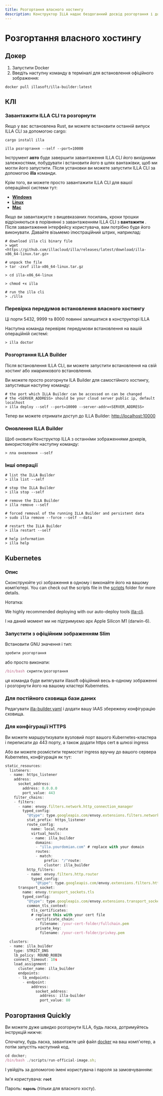 ```yaml
---
title: Розгортання власного хостингу
description: Конструктор ILLA надає бездоганний досвід розгортання і дозволяє використовувати ILLA Builder з неймовірною швидкістю в межах вашої власної віртуальної приватної хмари (VPC).
---
```


# Розгортання власного хостингу

## Докер

1.  Запустити Docker
2.  Введіть наступну команду в терміналі для встановлення офіційного зображення:

`docker pull illasoft/illa-builder:latest`

## КЛІ

### Завантажити ILLA CLI та розгорнути

Якщо у вас встановлена Rust, ви можете встановити останній випуск ILLA CLI за допомогою cargo:

`cargo install illa`

`illa розгортання --self --port=10000`

Інструмент **авто** буде завершити завантаження ILLA CLI його вихідними залежностями, побудувати і встановити його в шлях вантажівки, щоб ми могли його запустити. Після установки ви можете запустити ILLA CLI за допомогою **illa** команди.

Крім того, ви можете просто завантажити ILLA CLI для вашої операційної системи тут:

-   **[Windows](https://github.com/illacloud/illa/releases/latest/download/illa-x86_64-win.zip)**
-   **[Linux](https://github.com/illacloud/illa/releases/latest/download/illa-x86_64-linux.tar.gz)**
-   **[Mac](https://github.com/illacloud/illa/releases/latest/download/illa-x86_64-macos.tar.gz)**

Якщо ви завантажуєте з вищевказаних посилань, кроки трошки відрізняються в порівнянні з завантаженням ILLA CLI з **вантажити** . Після завантаження інтерфейсу користувача, вам потрібно буде його виконувати. Давайте візьмемо ілюстраційний штрих, наприклад:

```Plaintext
# download illa cli binary file
> wget <https://github.com/illacloud/illa/releases/latest/download/illa-x86_64-linux.tar.gz>

# unpack the file
> tar -zxvf illa-x86_64-linux.tar.gz

> cd illa-x86_64-linux

> chmod +x illa

# run the illa cli
> ./illa
```

### Перевірка передумов встановлення власного хостингу

Ці порти 5432, 9999 та 8000 повинні залишатися в конструкторі ILLA

Наступна команда перевіряє передумови встановлення на вашій операційній системі:

```Plaintext
> illa doctor
```

### Розгортання ILLA Builder

Після встановлення ILLA CLI, ви можете запустити встановлення на свій хостинг або хмаринкового встановлення.

Ви можете просто розгорнути ILA Builder для самостійного хостингу, запустивши наступну команду:

```Plaintext
# the port which ILLA Builder can be accessed on can be changed
# the <SERVER_ADDRESS> should be your cloud server public ip, default localhost
> illa deploy --self --port=10000 --server-addr=<SERVER_ADDRESS>
```

Тепер ви можете отримати доступ до ILLA Builder: <http://localhost:10000>

### Оновлення ILLA Builder

Щоб оновити Конструктор ILLA з останніми зображеннями докерів, використовуйте наступну команду:

```Plaintext
> лла оновлення --self
```

### Інші операції

```Plaintext
# list the ILLA Builder
> illa list --self

# stop the ILLA Builder
> illa stop --self

# remove the ILLA Builder
> illa remove --self

# forced removal of the running ILLA Builder and persistent data
> sudo illa remove --force --self --data

# restart the ILLA Builder
> illa restart --self

# help information
> illa help
```

## Kubernetes

### Опис

Сконструюйте усі зображення в одному і виконайте його на вашому комп’ютері. You can check out the scripts file in the [scripts](https://github.com/illacloud/deploy-illa-manually/blob/main/kubernetes/scripts) folder for more details.

Нотатка:

We highly recommended deploying with our auto-deploy tools [illa-cli](https://github.com/illacloud/illa).

І на даний момент ми не підтримуємо арх Apple Silicon M1 (darwin-6).

### Запустити з офіційним зображенням Slim

Встановити GNU значення і тип:

```JavaScript
зробити розгортання
```

або просто виконати:

```JavaScript
/bin/bash скрипти/розгортання
```

ця команда буде витягувати illasoft офіційний весь в-одному зображенні і розгорнути його на вашому кластері Kubernetes.

### Для постійного сховища бази даних

Редагувати [illa-builder.yaml](https://github.com/illacloud/deploy-illa-manually/blob/main/kubernetes/illa-builder.yaml) і додати вашу IAAS збережену конфігурацію сховища.

### Для конфігурації HTTPS

Ви можете маршрутизувати вузловий порт вашого Kubernetes-кластера і переписати до 443 порту, а також додати https cert в шлюзі ingress

Або ви можете розмістити термостат ingress вручну до вашого сервера Kubernetes, конфігурація як тут:

```JavaScript
static_resources:
  listeners:
  - name: https_listener
    address:
      socket_address:
        address: 0.0.0.0
        port_value: 443
    filter_chains:
    - filters:
      - name: envoy.filters.network.http_connection_manager
        typed_config:
          "@type": type.googleapis.com/envoy.extensions.filters.network.http_connection_manager.v3.HttpConnectionManager
          stat_prefix: https_listener
          route_config:
            name: local_route
            virtual_hosts:
            - name: illa_builder
              domains:
              - "illa.yourdomian.com" # replace with your domain
              routes:
              - match:
                  prefix: "/"route:
                  cluster: illa_builder
          http_filters:
          - name: envoy.filters.http.router
            typed_config:
              "@type": type.googleapis.com/envoy.extensions.filters.http.router.v3.Router
      transport_socket:
        name: envoy.transport_sockets.tls
        typed_config:
          "@type": type.googleapis.com/envoy.extensions.transport_sockets.tls.v3.DownstreamTlsContext
          common_tls_context:
            tls_certificates:
            # replace this with your cert file
            - certificate_chain:
                filename: /your-cert-folder/fullchain.pem
              private_key:
                filename: /your-cert-folder/privkey.pem

  clusters:
  - name: illa_builder
    type: STRICT_DNS
    lb_policy: ROUND_ROBIN
    connect_timeout: 10s
    load_assignment:
      cluster_name: illa_builder
      endpoints:
      - lb_endpoints:
        - endpoint:
            address:
              socket_address:
                address: illa-builder
                port_value: 80
```

## Розгортання Quickly

Ви можете дуже швидко розгорнути ILLA, будь ласка, дотримуйтесь інструкцій нижче:

Спочатку, будь ласка, завантажте цей файл [docker](https://github.com/illacloud/deploy-illa-manually/tree/main/docker) на ваш комп'ютер, а потім запустіть наступний код.

```JavaScript
cd docker;
/bin/bash ./scripts/run-official-image.sh;
```

І увійдіть за допомогою імені користувача і пароля за замовчуванням:

Ім'я користувача: **`root`**

Пароль: **`пароль`** (тільки для власного хосту).
